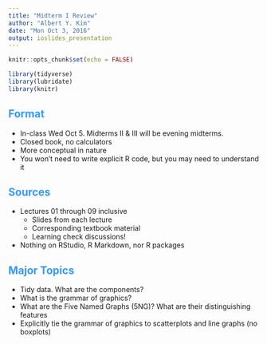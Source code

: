 ```yaml
---
title: "Midterm I Review"
author: "Albert Y. Kim"
date: "Mon Oct 3, 2016"
output: ioslides_presentation
---
```


<style>
h2 { 
 color: #3399ff;		
}
h3 { 
 color: #3399ff;		
}
slides > slide.backdrop {
  background: white;
}
</style>

```r
knitr::opts_chunk$set(echo = FALSE)
```

```r
library(tidyverse)
library(lubridate)
library(knitr)
```



## Format

* In-class Wed Oct 5. Midterms II & III will be evening midterms.
* Closed book, no calculators
* More conceptual in nature
* You won't need to write explicit R code, but you may need to understand it



## Sources

* Lectures 01 through 09 inclusive
    + Slides from each lecture
    + Corresponding textbook material
    + Learning check discussions!
* Nothing on RStudio, R Markdown, nor R packages



## Major Topics

* Tidy data. What are the components?
* What is the grammar of graphics?
* What are the Five Named Graphs (5NG)? What are their distinguishing features
* Explicitly tie the grammar of graphics to scatterplots and line graphs (no boxplots)





